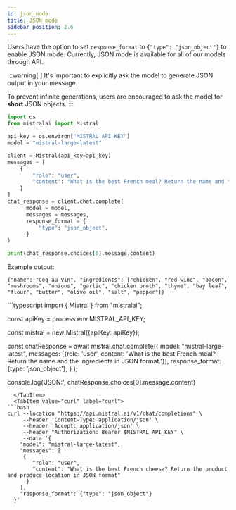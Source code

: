 ```yaml
---
id: json_mode
title: JSON mode
sidebar_position: 2.6
---
```



Users have the option to set `response_format` to `{"type": "json_object"}` to enable JSON mode.
Currently, JSON mode is available for all of our models through API. 

:::warning[ ]
It's important to explicitly ask the model to generate JSON output in your message.

To prevent infinite generations, users are encouraged to ask the model for **short** JSON objects. 
:::

<Tabs>
  <TabItem value="python" label="python" default>

```python
import os
from mistralai import Mistral

api_key = os.environ["MISTRAL_API_KEY"]
model = "mistral-large-latest"

client = Mistral(api_key=api_key)
messages = [
    {
        "role": "user",
        "content": "What is the best French meal? Return the name and the ingredients in short JSON object.",
    }
]
chat_response = client.chat.complete(
      model = model,
      messages = messages,
      response_format = {
          "type": "json_object",
      }
)

print(chat_response.choices[0].message.content)


```
Example output: 
```
{"name": "Coq au Vin", "ingredients": ["chicken", "red wine", "bacon", "mushrooms", "onions", "garlic", "chicken broth", "thyme", "bay leaf", "flour", "butter", "olive oil", "salt", "pepper"]}
```


  </TabItem>
  <TabItem value="typescript" label="typescript">
```typescript
import { Mistral } from "mistralai";

const apiKey = process.env.MISTRAL_API_KEY;

const mistral = new Mistral({apiKey: apiKey});

const chatResponse = await mistral.chat.complete({
    model: "mistral-large-latest",
    messages: [{role: 'user', content: 'What is the best French meal? Return the name and the ingredients in JSON format.'}],
    response_format: {type: 'json_object'},
    }
);

console.log('JSON:', chatResponse.choices[0].message.content)
```
  </TabItem>
  <TabItem value="curl" label="curl">
```bash
curl --location "https://api.mistral.ai/v1/chat/completions" \
     --header 'Content-Type: application/json' \
     --header 'Accept: application/json' \
     --header "Authorization: Bearer $MISTRAL_API_KEY" \
     --data '{
    "model": "mistral-large-latest",
    "messages": [
     {
        "role": "user",
        "content": "What is the best French cheese? Return the product and produce location in JSON format"
      }
    ],
    "response_format": {"type": "json_object"}
  }'
```
  </TabItem>
</Tabs>
